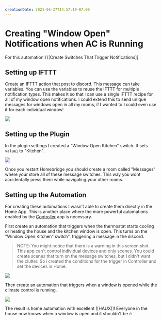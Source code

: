 ```yaml
---
creationDate: 2021-06-27T14:57:19-07:00
---
```


# Creating "Window Open" Notifications when AC is Running

For this automation I [[Create Switches That Trigger Notifications]].

## Setting up IFTTT

Create an IFTTT action that post to discord. This message can take variables. You can use the variables to reuse the IFTTT for multiple notification types. This makes it so that i can use a single IFTTT recipe for all of my window open notifications. I could extend this to send unique messages for windows open in all my rooms, if I wanted to I could even use it for each individual window!

![](/blog/open-notification-1.png)

## Setting up the Plugin

In the plugin settings I created a "Window Open Kitchen" switch. It sets `value1` to "Kitchen". 

![](/blog/open-notification-2.png)

Once you restart Homebridge you should create a room called "Messages" where your store all of these message switches. This way you wont accidentally press them while navigating your other rooms.

## Setting up the Automation

For creating these automations I wasn't able to create them directly in the Home App. This is another place where the more powerful automations enabled by the [Controller](https://controllerforhomekit.com) app is necessary.

First create an automation that triggers when the thermostat starts cooling or heating the house and the kitchen window is open. This turns on the "Window Open Kitchen" switch", triggering a message in the discord.

> NOTE: You might notice that there is a warning in this screen shot. This app can't control individual devices and only scenes. You could create scenes that turn on the message switches, but I didn't want the clutter. So i created the conditions for the trigger in Controller and set the devices in Home.

![](/blog/open-notification-3.png)

Then create an automation that triggers when a window is opened while the climate control is running.

![](/blog/open-notification-4.png)

The result is home automation with excellent [[HAUX]]! Everyone in the house now knows when a window is open and it shouldn't be :fire: